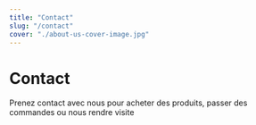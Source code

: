 ```yaml
---
title: "Contact"
slug: "/contact"
cover: "./about-us-cover-image.jpg"
---
```


# Contact

Prenez contact avec nous pour acheter des produits, passer des commandes ou nous rendre visite

